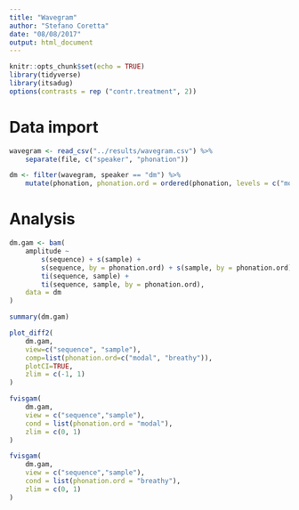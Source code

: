 ```yaml
---
title: "Wavegram"
author: "Stefano Coretta"
date: "08/08/2017"
output: html_document
---
```


```r
knitr::opts_chunk$set(echo = TRUE)
library(tidyverse)
library(itsadug)
options(contrasts = rep ("contr.treatment", 2))
```

# Data import

```r
wavegram <- read_csv("../results/wavegram.csv") %>%
    separate(file, c("speaker", "phonation"))

dm <- filter(wavegram, speaker == "dm") %>%
    mutate(phonation, phonation.ord = ordered(phonation, levels = c("modal", "breathy")))
```

# Analysis

```r
dm.gam <- bam(
    amplitude ~
        s(sequence) + s(sample) +
        s(sequence, by = phonation.ord) + s(sample, by = phonation.ord) +
        ti(sequence, sample) +
        ti(sequence, sample, by = phonation.ord),
    data = dm
)

summary(dm.gam)
```

```r
plot_diff2(
    dm.gam,
    view=c("sequence", "sample"), 
    comp=list(phonation.ord=c("modal", "breathy")), 
    plotCI=TRUE,
    zlim = c(-1, 1)
)
```

```r
fvisgam(
    dm.gam,
    view = c("sequence","sample"),
    cond = list(phonation.ord = "modal"),
    zlim = c(0, 1)
)

fvisgam(
    dm.gam,
    view = c("sequence","sample"),
    cond = list(phonation.ord = "breathy"),
    zlim = c(0, 1)
)
```



